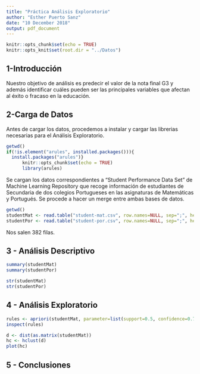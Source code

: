 ```yaml
---
title: "Práctica Análisis Exploratorio"
author: "Esther Puerto Sanz"
date: "10 December 2018"
output: pdf_document
---
```


```r
knitr::opts_chunk$set(echo = TRUE)
knitr::opts_knit$set(root.dir = "../Datos")
```

## 1-Introducción

Nuestro objetivo de análisis es predecir el valor de la nota final G3 y además identificar cuáles pueden ser las principales variables que afectan al éxito o fracaso en la educación.

## 2-Carga de Datos

Antes de cargar los datos, procedemos a instalar y cargar las librerias necesarias para el Análisis Exploratorio.

```r
getwd()
if(!is.element("arules", installed.packages())){
  install.packages("arules")}
      knitr::opts_chunk$set(echo = TRUE)
      library(arules)

```

Se cargan los datos correspondientes a "Student Performance Data Set" de Machine Learning Repository que recoge información de estudiantes de Secundaria de dos colegios Portugueses en las asignaturas de Matemáticas y Portugués. Se procede a hacer un merge entre ambas bases de datos.

```r
getwd()
studentMat <- read.table("student-mat.csv", row.names=NULL, sep=";", header = TRUE)
studentPor <- read.table("student-por.csv", row.names=NULL, sep=";", header = TRUE)

```
Nos salen 382 filas.


## 3 - Análisis Descriptivo

```r

summary(studentMat)
summary(studentPor)
```

```r
str(studentMat)
str(studentPor)
```

## 4 - Análisis Exploratorio
```r
rules <- apriori(studentMat, parameter=list(support=0.5, confidence=0.75))
inspect(rules)
```

```r
d <- dist(as.matrix(studentMat))
hc <- hclust(d)
plot(hc)
```


## 5 - Conclusiones


